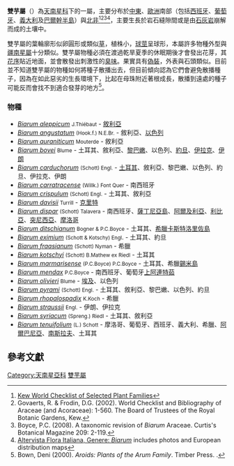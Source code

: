 {{Automatic taxobox
|image = Biarum tenuifolium.jpg
|image_caption = ''Biarum tenuifolium''
|display_parents = 2
|taxon = Biarum
|authority = Schott 1832
|synonyms_ref = <ref name=marymagdalene/>
|synonyms = *''Homaid'' <small>Adans.</small>
*''Homaida'' <small>Raf.</small>
*''Ischarum'' <small>Blume</small>
*''Cyllenium'' <small>Schott</small>
*''Leptopetion'' <small>Schott</small>
*''Stenurus'' <small>Salisb.</small>
|range_map = Biarum distribution.svg
|range_map_caption = 分布區域
}}
'''雙芋屬'''（{{lang-xm|Biarum}}）為[[天南星科|天南星科]]下的一屬，主要分布於[[中東|中東]]、[[歐洲|歐洲]]南部（包括[[西班牙|西班牙]]、[[葡萄牙|葡萄牙]]、[[義大利|義大利]]及[[巴爾幹半島|巴爾幹半島]]）與[[北非|北非]]<ref name=marymagdalene>[http://apps.kew.org/wcsp/namedetail.do?name_id=21925 Kew World Checklist of Selected Plant Families]</ref><ref>Govaerts, R. & Frodin, D.G. (2002). World Checklist and Bibliography of Araceae (and Acoraceae): 1-560. The Board of Trustees of the Royal Botanic Gardens, Kew.</ref><ref>Boyce, P.C. (2008). A taxonomic revision of ''Biarum'' Araceae. Curtis's Botanical Magazine 209: 2-119.</ref><ref>[http://luirig.altervista.org/flora/taxa/floraspecie.php?genere=Biarum Altervista Flora Italiana, Genere: ''Biarum''] {{Wayback|url=http://luirig.altervista.org/flora/taxa/floraspecie.php?genere=Biarum |date=20210303151114 }} includes photos and European distribution maps</ref>，主要生長於岩石縫隙間或是由[[石灰岩|石灰岩]]崩解而成的土壤中。

雙芋屬的葉輪廓形似卵圓形或類似[[禾本科|草]]，植株小，[[球莖|球莖]]呈球形，本屬許多物種外型與[[疆南星屬|疆南星屬]]十分類似。雙芋屬物種必須在渡過乾旱夏季的休眠期後才會發出花芽，其[[花序|花序]]貼近地面，並會散發出刺激性的[[氣味|臭味]]。果實具有[[偽裝_(動物學)|偽裝]]，外表與石頭類似。目前並不知道雙芋屬的物種如何將種子散播出去，但目前傾向認為它們會避免散播種子，因為在如此惡劣的生長環境下，比起在母珠附近著根成長，散播到遠處的種子可能反而會找不到適合發芽的地方<ref>Bown, Deni (2000). ''Aroids: Plants of the Arum Family''. Timber Press. {{ISBN|0-88192-485-7}}.</ref>。

===物種===
* ''[[Biarum_aleppicum|Biarum aleppicum]]'' <small>J.Thiébaut</small> - [[敘利亞|敘利亞]]
* ''[[Biarum_angustatum|Biarum angustatum]]'' <small>(Hook.f.) N.E.Br.</small> - 敘利亞、[[以色列|以色列]]
* ''[[Biarum_auraniticum|Biarum auraniticum]]'' <small>Mouterde</small> - 敘利亞
* ''[[Biarum_bovei|Biarum bovei]]'' <small>Blume</small> - 土耳其、敘利亞、[[黎巴嫩|黎巴嫩]]、以色列、[[約旦|約旦]]、[[伊拉克|伊拉克]]、[[伊朗|伊朗]]
* ''[[Biarum_carduchorum|Biarum carduchorum]]'' <small>(Schott) Engl.</small> - [[土耳其|土耳其]]、敘利亞、黎巴嫩、以色列、約旦、伊拉克、伊朗
* ''[[Biarum_carratracense|Biarum carratracense]]'' <small>(Willk.) Font Quer</small> - 南西班牙
* ''[[Biarum_crispulum|Biarum crispulum]]'' <small>(Schott) Engl.</small> - 土耳其、敘利亞
* ''[[Biarum_davisii|Biarum davisii]]'' <small>Turrill</small> - [[克里特|克里特]]
* ''[[Biarum_dispar|Biarum dispar]]'' <small>(Schott) Talavera</small> - 南西班牙、[[薩丁尼亞島|薩丁尼亞島]]、[[阿爾及利亞|阿爾及利亞]]、[[利比亞|利比亞]]、[[突尼西亞|突尼西亞]]、[[摩洛哥|摩洛哥]] 
* ''[[Biarum_ditschianum|Biarum ditschianum]]'' <small>Bogner & P.C.Boyce</small> - 土耳其、[[希臘|希臘]][[卡斯特洛里佐島|卡斯特洛里佐島]]
* ''[[Biarum_eximium|Biarum eximium]]'' <small>(Schott & Kotschy) Engl</small>. - 土耳其、約旦
* ''[[Biarum_fraasianum|Biarum fraasianum]]'' <small>(Schott) Nyman</small> - 希臘
* ''[[Biarum_kotschyi|Biarum kotschyi]]'' <small>(Schott) B.Mathew ex Riedl</small> - 土耳其
* ''[[Biarum_marmarisense|Biarum marmarisense]]'' <small>(P.C.Boyce) P.C.Boyce</small> - 土耳其、希臘[[錫米島|錫米島]]
* ''[[Biarum_mendax|Biarum mendax]]'' <small>P.C.Boyce</small> - 南西班牙、葡萄牙[[上阿連特茹|上阿連特茹]]
* ''[[Biarum_olivieri|Biarum olivieri]]'' <small>Blume</small> - [[埃及|埃及]]、以色列
* ''[[Biarum_pyrami|Biarum pyrami]]'' <small>(Schott) Engl.</small>  - 土耳其、敘利亞、黎巴嫩、以色列、約旦
* ''[[Biarum_rhopalospadix|Biarum rhopalospadix]]'' <small>K.Koch</small> - 希臘
* ''[[Biarum_straussii|Biarum straussii]]'' <small>Engl.</small> - 伊朗、伊拉克
* ''[[Biarum_syriacum|Biarum syriacum]]'' <small>(Spreng.) Riedl</small> - 土耳其、敘利亞
* ''[[Biarum_tenuifolium|Biarum tenuifolium]]'' <small>(L.) Schott</small> - 摩洛哥、葡萄牙、西班牙、義大利、希臘、[[阿爾巴尼亞|阿爾巴尼亞]]、[[南斯拉夫|南斯拉夫]]、土耳其

==參考文獻==
{{Reflist}}

{{Taxonbar|from=Q2660924}}

[[Category:天南星亞科|Category:天南星亞科]]
[[Category:雙芋屬|]]